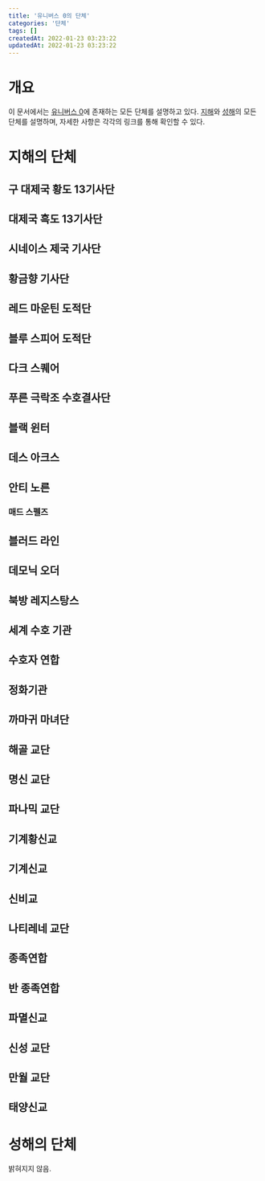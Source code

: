 ```yaml
---
title: '유니버스 0의 단체'
categories: '단체'
tags: []
createdAt: 2022-01-23 03:23:22
updatedAt: 2022-01-23 03:23:22
---
```


# 개요
이 문서에서는 [유니버스 0](유니버스_0)에 존재하는 모든 단체를 설명하고 있다. [지해](지해)와 [성해](성해)의 모든 단체를 설명하며, 자세한 사항은 각각의 링크를 통해 확인할 수 있다.

# 지해의 단체
## 구 대제국 황도 13기사단
## 대제국 흑도 13기사단
## 시네이스 제국 기사단
## 황금향 기사단
## 레드 마운틴 도적단
## 블루 스피어 도적단
## 다크 스퀘어
## 푸른 극락조 수호결사단
## 블랙 윈터
## 데스 아크스
## 안티 노른
### 매드 스펠즈
## 블러드 라인
## 데모닉 오더
## 북방 레지스탕스
## 세계 수호 기관
## 수호자 연합
## 정화기관
## 까마귀 마녀단
## 해골 교단
## 명신 교단
## 파나믹 교단
## 기계황신교
## 기계신교
## 신비교
## 나티레네 교단
## 종족연합
## 반 종족연합
## 파멸신교
## 신성 교단
## 만월 교단
## 태양신교

# 성해의 단체
밝혀지지 않음.
